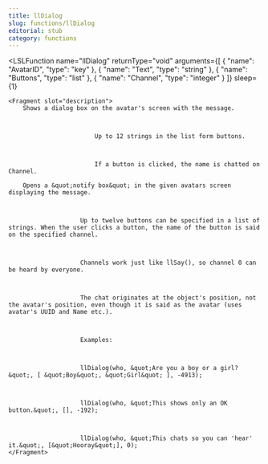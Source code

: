 ```yaml
---
title: llDialog
slug: functions/llDialog
editorial: stub
category: functions
---
```


<LSLFunction
	name="llDialog"
	returnType="void"
	arguments={[
	{
		"name": "AvatarID",
		"type": "key"
	},
	{
		"name": "Text",
		"type": "string"
	},
	{
		"name": "Buttons",
		"type": "list"
	},
	{
		"name": "Channel",
		"type": "integer"
	}
]}
	sleep={1}
>
	<Fragment slot="description">
		Shows a dialog box on the avatar's screen with the message.
		
		
		
		                    Up to 12 strings in the list form buttons.
		
		
		
		                    If a button is clicked, the name is chatted on Channel.
		
		Opens a &quot;notify box&quot; in the given avatars screen displaying the message.
		
		
		
		                Up to twelve buttons can be specified in a list of strings. When the user clicks a button, the name of the button is said on the specified channel.
		
		
		
		                Channels work just like llSay(), so channel 0 can be heard by everyone.
		
		
		
		                The chat originates at the object's position, not the avatar's position, even though it is said as the avatar (uses avatar's UUID and Name etc.).
		
		
		
		                Examples:
		
		
		
		                llDialog(who, &quot;Are you a boy or a girl?&quot;, [ &quot;Boy&quot;, &quot;Girl&quot; ], -4913);
		
		
		
		                llDialog(who, &quot;This shows only an OK button.&quot;, [], -192);
		
		
		
		                llDialog(who, &quot;This chats so you can 'hear' it.&quot;, [&quot;Hooray&quot;], 0);
	</Fragment>
</LSLFunction>
